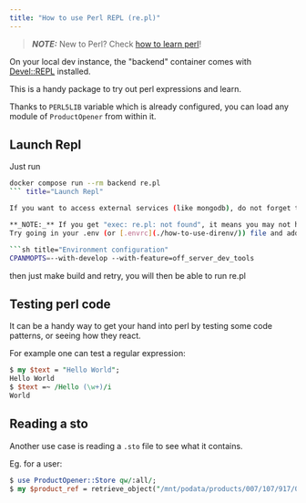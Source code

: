 ```yaml
---
title: "How to use Perl REPL (re.pl)"
---
```


> **_NOTE:_** New to Perl? Check [how to learn perl](how-to-learn-perl.md)!

On your local dev instance, the "backend" container
comes with [Devel::REPL](https://metacpan.org/pod/Devel::REPL) installed.

This is a handy package to try out perl expressions and learn.

Thanks to `PERL5LIB` variable which is already configured,
you can load any module of `ProductOpener` from within it.

## Launch Repl

Just run

```sh title="Launch Repl"
docker compose run --rm backend re.pl
``` title="Launch Repl"

If you want to access external services (like mongodb), do not forget to start them.

**_NOTE:_** If you get "exec: re.pl: not found", it means you may not have dev tools installed.
Try going in your .env (or [.envrc](./how-to-use-direnv/)) file and add the line:

```sh title="Environment configuration"
CPANMOPTS=--with-develop --with-feature=off_server_dev_tools
```

then just make build and retry, you will then be able to run re.pl

## Testing perl code

It can be a handy way to get your hand into perl by testing some code patterns,
or seeing how they react.

For example one can test a regular expression:

```perl title="Testing perl code"
$ my $text = "Hello World";
Hello World
$ $text =~ /Hello (\w+)/i
World
```

## Reading a sto

Another use case is reading a `.sto` file to see what it contains.

Eg. for a user:

```perl title="Reading a sto"
$ use ProductOpener::Store qw/:all/;
$ my $product_ref = retrieve_object("/mnt/podata/products/007/107/917/0260/product");
```

